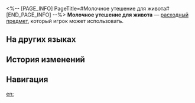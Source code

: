 <%-- [PAGE_INFO]
PageTitle=#Молочное утешение для живота#
[END_PAGE_INFO] --%>
{{Расходный предмет Инфобокс
|id          = 408414
|Изображения = Предмет Молочное утешение для живота.png
|Тип         = Расходные предметы защиты
|Редкость    = 2
|Эффект      = Повышает макс. НР всех союзников на 20% в следующем бою.
|Описание    = Высококачественный биойогурт, квашенный более трёхсот лет с использованием отборных бифидобактерий. Применяется для улучшения пищеварения, обладает прекрасным вкусом. Поговаривают, что чаще всего его покупают авторы иммерсий.
|Рецепт      = 
|Источник1   = [[«Зал долголетия»]]
|Источник2   = 
|Источник3   = 
}}
{{Описание|''«Так получается, что сценаристы любят этот йогурт? Интересно, их произведения получаются такими же сладкими?»''}}
'''Молочное утешение для живота''' — [[расходный предмет]], который игрок может использовать.

==На других языках==
{{На других языках
|en   = Puffergoat Belly Bliss
|zhs  = 浮羊和胃汤
|zht  = 浮羊養胃湯
|ja   = 浮羊和胃湯
|ko   = 양유 요구르트
|es   = Sopa de floticabra para calmar el estómago
|fr   = Régal de chèvre-globe
|ru   = Молочное утешение для живота
|th   = Puffergoat Belly Bliss
|vi   = Canh Vi Sinh Phù Dương
|de   = Pufferziegen-Suppe
|id   = Puffergoat Belly Bliss
|pt   = Cabra-Balão Estômago-Feliz
}}

==История изменений==
{{История изменений|3.5}}

==Навигация==
{{Расходные предметы Навбокс}}

[[en:]]